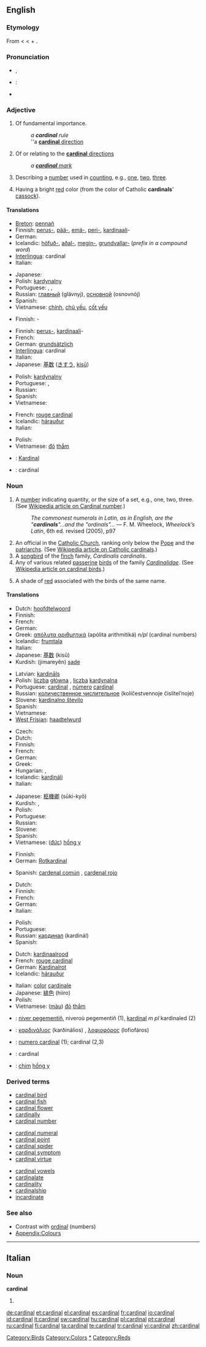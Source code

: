 {{was wotd|2006|June|11}}
{{also|Cardinal}}
==English==
{{wikipedia}}

===Etymology===
From {{etyl|enm}} {{term|cardinal|lang=enm||important, chief}} < {{etyl|la}} {{term|cardinalis||pertaining to a hinge, hence applied to that on which something turns or depends, important, principal, chief}} < {{term|cardo||[[hinge]]}} + {{term|-alis||adjectival suffix}}.

===Pronunciation===
* {{a|RP}} {{IPA|/ˈkɑː.dɪ.nəl/}}, {{SAMPA|/"kA:.dI.n@l/}}
* {{a|GenAm}}: {{IPA|/ˈkɑɹdɪnəl/}}
* {{audio|en-us-cardinal.ogg|Audio (US)}}

===Adjective===
{{en-adj}}

# Of fundamental importance.
#: ''a '''cardinal''' rule''
#: ''a [[cardinal direction|'''cardinal''' direction]]
# {{nautical}} Of or relating to the [[cardinal direction|'''cardinal''' directions]]
#: ''a [[cardinal mark|'''cardinal''' mark]]''
# Describing a [[number]] used in [[count]]ing, e.g., [[one]], [[two]], [[three]].
# {{colour}} Having a bright [[red]] color (from the color of Catholic '''cardinals'''' [[cassock]]).

====Translations====
{{trans-top|of fundamental importance}}
* [[Breton]]: [[pennañ]]
* Finnish: [[perus-]], [[pää-]], [[emä-]], [[peri-]], [[kardinaali]]-
* German: {{t+|de|grundsätzlich}}
* Icelandic: [[höfuð-]], [[aðal-]], [[megin-]], [[grundvallar-]] (''prefix in a compound word'')
* [[Interlingua]]: cardinal
* Italian: {{t+|it|cardinale}}
{{trans-mid}}
* Japanese: {{t+|ja|基本|sc=Jpan}}
* Polish: [[kardynalny]] {{m}}
* Portuguese: {{t+|pt|cardeal}}, {{t+|pt|fundamental}}, {{t+|pt|principal}}
* Russian: [[главный]] (glávnyj), [[основной]] (osnovnój)
* Spanish: {{t+|es|cardinal}}
* Vietnamese: [[chính]], [[chủ yếu]], [[cốt yếu]]
{{trans-bottom}}

{{trans-top|of or relating to the cardinal directions}}
* Finnish: {{t-|fi|kardinaali}}-
{{trans-mid}}
{{trans-bottom}}

{{trans-top|describing a number that indicates quantity}}
* Finnish: [[perus-]], [[kardinaali]]-
* French: {{t+|fr|cardinal}}
* German: [[grundsätzlich]]
* [[Interlingua]]: cardinal
* Italian: {{t+|it|cardinale}}
* Japanese: [[基数]] ([[きすう]], [[kisū]])
{{trans-mid}}
* Polish: [[kardynalny]] {{m}}
* Portuguese: {{t+|pt|cardeal}}, {{t+|pt|cardinal}}
* Russian: {{t+|ru|количественный|tr=kolíčestvennyj|sc=Cyrl}}
* Spanish: {{t+|es|cardinal}}
* Vietnamese: {{t+|vi|lượng|xs=Vietnamese}}
{{trans-bottom}}

{{trans-top|having a bright red color}}
* French: [[rouge cardinal]]
* Icelandic: [[hárauður]]
* Italian: {{t+|it|cardinale}}
{{trans-mid}}
* Polish: {{t+|pl|purpurowy|m}}
* Vietnamese: [[đỏ]] [[thắm]]
{{trans-bottom}}

{{checktrans-top}}
* {{ttbc|Indonesian}}: [[Kardinal]]
* {{ttbc|Romanian}}: cardinal
{{trans-bottom}}

===Noun===
{{en-noun}}

# A [[number]] indicating quantity, or the size of a set, e.g., one, two, three. (See [[w:Cardinal_number|Wikipedia article on Cardinal number]].)
#: ''The commonest numerals in Latin, as in English, are the "'''cardinals'''"...and the "ordinals"...'' — F. M. Wheelock, ''Wheelock’s Latin'', 6th ed. revised (2005), p97
# An official in the [[w:Catholicism|Catholic Church]], ranking only below the [[w:Pope|Pope]] and the [[patriarch]]s. (See [[w:Cardinal_(Catholicism)|Wikipedia article on Catholic cardinals]].)
# A [[songbird]] of the [[finch]] family, ''Cardinalis cardinalis''.
# Any of various related [[passerine]] [[bird]]s of the family ''[[Cardinalidae]]''. (See [[w:Cardinal_(bird)|Wikipedia article on cardinal birds]].)
# {{colour}} A shade of [[red]] associated with the birds of the same name.
#: {{color panel|C41E3A}}

====Translations====
{{trans-top|number}}
* Dutch: [[hoofdtelwoord]] {{n}}
* Finnish: {{t-|fi|perusluku}}
* French: {{t+|fr|cardinal}}
* German: {{t+|de|Grundzahl|f}}
* Greek: [[απόλυτα αριθμητικά]] (apólita arithmitiká) ''n/pl'' (cardinal numbers)
* Icelandic: [[frumtala]] {{f}}
* Italian: {{t-|it|numero cardinale|m}}
* Japanese: [[基数]] (kisū)
* Kurdish: (jimareyên) [[sade]]
{{trans-mid}}
* Latvian: [[kardināls]]
* Polish: [[liczba]] [[główna]] {{f}}, [[liczba]] [[kardynalna]] {{f}}
* Portuguese: [[cardinal]] {{m}}, [[número]] [[cardinal]] {{m}}
* Russian: [[количественное числительное]] (kolíčestvennoje čislítel’noje) {{n}}
* Slovene: [[kardinalno število]] {{n}}
* Spanish: {{t+|es|número cardinal|m}}
* Vietnamese: {{t+|vi|số lượng|xs=Vietnamese}}
* [[West Frisian]]: [[haadtelwurd]]
{{trans-bottom}}

{{trans-top|official in Catholic Church}}
* Czech: {{t-|cs|kardinál|m}}
* Dutch: {{t+|nl|kardinaal|m}}
* Finnish: {{t-|fi|kardinaali}}
* French: {{t+|fr|cardinal|m}}
* German: {{t+|de|Kardinal|m}}
* Greek: {{t+|el|καρδινάλιος|m|tr=karðinálios|sc=Grek}}
* Hungarian: {{t+|hu|bíboros}},  {{t|hu|kardinális}}
* Icelandic: [[kardináli]] {{m}}
* Italian: {{t+|it|cardinale|m}}
{{trans-mid}}
* Japanese: [[枢機卿]] (sūki-kyō)
* Kurdish: {{t+|ku|kardînal}}, {{t+|ku|metran}}
* Polish: {{t+|pl|kardynał|m}}
* Portuguese: {{t+|pt|cardeal|m}}
* Russian: {{t+|ru|кардинал|m|tr=kardinál|sc=Cyrl}}
* Slovene: {{t+|sl|kardinal|m}}
* Spanish: {{t+|es|cardenal|m}}
* Vietnamese: ([[đức]]) [[hồng y]]
{{trans-bottom}}

{{trans-top|bird ''Cardinalis cardinalis''}}
* Finnish: {{t-|fi|punakardinaali}}
* German: [[Rotkardinal]] {{m}}
{{trans-mid}}
* Spanish: [[cardenal común]] {{m}}, [[cardenal rojo]] {{m}}
{{trans-bottom}}

{{trans-top|any bird in family ''Cardinalidae''}}
* Dutch: {{t+|nl|kardinaal|m}}
* Finnish: {{t-|fi|kardinaali}}
* French: {{t+|fr|cardinal|m}}
* German: {{t+|de|Kardinal|m}}
* Italian: {{t+|it|cardinale|m}}
{{trans-mid}}
* Polish: {{t+|pl|kardynał|m}}
* Portuguese: {{t+|pt|cardeal|m}}
* Russian: [[кардинал]] (kardinál) {{m}}
* Spanish: {{t+|es|cardenal|m}}
{{trans-bottom}}

{{trans-top|colour}}
* Dutch: [[kardinaalrood]] {{n}}
* French: [[rouge cardinal]]
* German: [[Kardinalrot]] {{n}}
* Icelandic: [[hárauður]] {{m}}
{{trans-mid}}
* Italian: [[color]] [[cardinale]] {{m}}
* Japanese: [[緋色]] (hiiro)
* Polish: {{t+|pl|purpura|f}}
* Vietnamese: ([[màu]]) [[đỏ]] [[thắm]]
{{trans-bottom}}

{{checktrans-top}}
* {{ttbc|Breton}}: [[niver pegementiñ]], niveroù pegementiñ {{p}} (1), [[kardinal]] ''m pl'' kardinaled (2)
* {{ttbc|Greek}}: [[καρδινάλιος]] (karðinálios) {{m}}, [[λοφιοφόρος]] (lofiofáros) {{m}}
* {{ttbc|Interlingua}}: [[numero cardinal]] (1); cardinal (2,3)
* {{ttbc|Romanian}}: cardinal
* {{ttbc|Vietnamese}}: [[chim]] [[hồng y]]
{{trans-bottom}}

===Derived terms===
{{top3}}
* [[cardinal bird]]
* [[cardinal fish]]
* [[cardinal flower]]
* [[cardinally]]
* [[cardinal number]]
{{mid3}}
* [[cardinal numeral]]
* [[cardinal point]]
* [[cardinal spider]]
* [[cardinal symptom]]
* [[cardinal virtue]]
{{mid3}}
* [[cardinal vowels]]
* [[cardinalate]]
* [[cardinality]]
* [[cardinalship]]
* [[incardinate]]
{{bottom}}

===See also===
* Contrast with [[ordinal]] (numbers)
* [[Appendix:Colours]]

[[Category:Birds]]
[[Category:Colors]]
[[Category:Numbers|*]]
[[Category:Reds]]

----
==Italian==

===Noun===
'''cardinal''' {{m}}

# {{apocopic form of|cardinale|lang=Italian}}

[[de:cardinal]]
[[et:cardinal]]
[[el:cardinal]]
[[es:cardinal]]
[[fr:cardinal]]
[[io:cardinal]]
[[id:cardinal]]
[[it:cardinal]]
[[sw:cardinal]]
[[hu:cardinal]]
[[pl:cardinal]]
[[pt:cardinal]]
[[ru:cardinal]]
[[fi:cardinal]]
[[ta:cardinal]]
[[te:cardinal]]
[[tr:cardinal]]
[[vi:cardinal]]
[[zh:cardinal]]